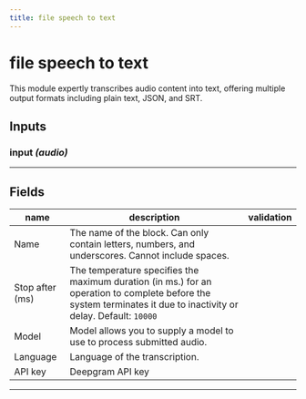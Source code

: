 ```yaml
---
title: file speech to text
---
```


# file speech to text
This module expertly transcribes audio content into text, offering multiple output formats including plain text, JSON, and SRT.

## Inputs
### input _(audio)_
---
## Fields
| name | description | validation |
|------|-------------|------------|
| Name | The name of the block. Can only contain letters, numbers, and underscores. Cannot include spaces. || 
 |Stop after (ms) | The temperature specifies the maximum duration (in ms.) for an operation to complete before the system terminates it due to inactivity or delay. Default: `10000` || 
 |Model | Model allows you to supply a model to use to process submitted audio. || 
 |Language | Language of the transcription. || 
 |API key | Deepgram API key | |

---
    